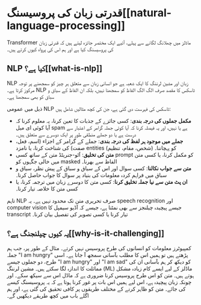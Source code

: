 # قدرتی زبان کی پروسیسنگ[[natural-language-processing]]

<CourseFloatingBanner
    chapter={1}
    classNames="absolute z-10 right-0 top-0"
/>

Transformer ماڈلز میں چھلانگ لگانے سے پہلے، آئیے ایک مختصر جائزہ لیتے ہیں کہ قدرتی زبان کی پروسیسنگ کیا ہے اور ہم اس کی پرواہ کیوں کرتے ہیں۔

## NLP کیا ہے؟[[what-is-nlp]]

NLP زبان اور مشین لرننگ کا ایک شعبہ ہے جو انسانی زبان سے متعلق ہر چیز کو سمجھنے پر توجہ مرکوز کرتا ہے۔ NLP ٹاسکس کا مقصد صرف الگ الگ الفاظ کو سمجھنا نہیں، بلکہ ان الفاظ کے سیاق و سباق کو بھی سمجھنا ہے۔

ذیل میں عمومی NLP ٹاسکس کی فہرست دی گئی ہے، جن کی کچھ مثالیں شامل ہیں:

- **مکمل جملوں کی درجہ بندی**: کسی جائزے کے جذبات کا تعین کرنا، یہ معلوم کرنا کہ آیا کوئی ای میل spam ہے یا نہیں، اور یہ فیصلہ کرنا کہ آیا کوئی جملہ گرامر کے اعتبار سے درست ہے یا دو جملے منطقی طور پر ایک دوسرے سے متعلق ہیں۔
- **جملے میں موجود ہر لفظ کی درجہ بندی**: جملے کے گرامر کے اجزاء (اسم، فعل، صفت) کی شناخت کرنا، یا نامزد entities (شخص، مقام، تنظیم) کو پہچاننا۔
- **متن کی تخلیق**: آٹو-جنریٹڈ متن کے ساتھ کسی prompt کو مکمل کرنا، یا کسی متن میں خالی جگہوں کو masked الفاظ سے بھرنا۔
- **متن سے جواب نکالنا**: کسی سوال اور اس کے سیاق و سباق کے پیش نظر، سیاق و سباق میں فراہم کردہ معلومات کی بنیاد پر سوال کا جواب حاصل کرنا۔
- **ان پٹ متن سے نیا جملہ تخلیق کرنا**: کسی متن کا دوسرے زبان میں ترجمہ کرنا، یا کسی متن کا خلاصہ تیار کرنا۔

تاہم NLP صرف تحریری متن تک محدود نہیں ہے۔ یہ speech recognition اور computer vision جیسے پیچیدہ چیلنجز سے بھی نمٹتا ہے، جیسے کہ آڈیو سیمپل کا transcript تیار کرنا یا کسی تصویر کی تفصیل بیان کرنا۔

## یہ کیوں چیلنجنگ ہے؟[[why-is-it-challenging]]

کمپیوٹرز معلومات کو انسانوں کی طرح پروسیس نہیں کرتے۔ مثال کے طور پر، جب ہم جملہ "I am hungry" پڑھتے ہیں تو ہمیں اس کا مطلب بآسانی سمجھ آ جاتا ہے۔ اسی طرح، دو جملوں جیسے "I am hungry" اور "I am sad" کو دیکھ کر ہم بآسانی ان کی مماثلت کا اندازہ لگا سکتے ہیں۔ مشین لرننگ (ML) ماڈلز کے لیے ایسے کام زیادہ مشکل ہوتے ہیں۔ متن کو اس طرح پروسیس کرنا ضروری ہے کہ ماڈل اس سے سیکھ سکے۔ اور چونکہ زبان پیچیدہ ہے، اس لیے ہمیں اس بات پر غور کرنا ہوتا ہے کہ یہ پروسیسنگ کیسے کی جائے۔ متن کو ظاہر کرنے کے مختلف طریقوں پر کافی تحقیق کی گئی ہے، اور ہم اگلے باب میں کچھ طریقے دیکھیں گے۔
